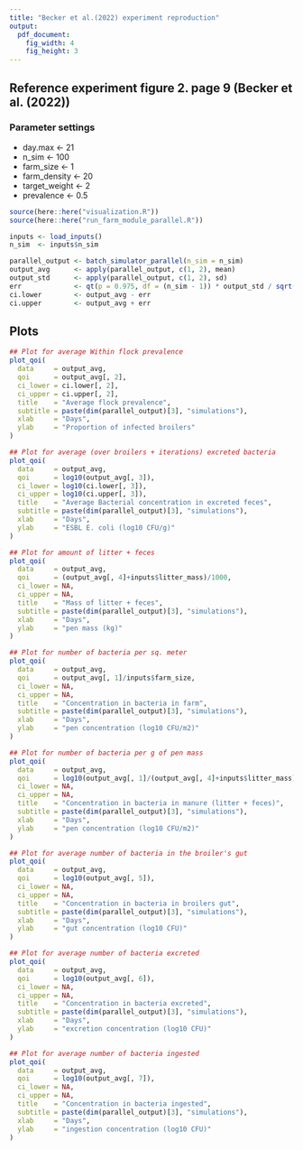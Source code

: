 ---
title: "Becker et al.(2022) experiment reproduction"
output: 
  pdf_document:
    fig_width: 4
    fig_height: 3
---

## Reference experiment figure 2. page 9 (Becker et al. (2022))

### Parameter settings

- day.max       <- 21
- n_sim         <- 100
- farm_size     <- 1
- farm_density  <- 20
- target_weight <- 2
- prevalence    <- 0.5 

```{r setup, include=FALSE}
source(here::here("visualization.R"))
source(here::here("run_farm_module_parallel.R"))

inputs <- load_inputs()
n_sim  <- inputs$n_sim

parallel_output <- batch_simulator_parallel(n_sim = n_sim)
output_avg      <- apply(parallel_output, c(1, 2), mean)
output_std      <- apply(parallel_output, c(1, 2), sd)
err             <- qt(p = 0.975, df = (n_sim - 1)) * output_std / sqrt(n_sim)
ci.lower        <- output_avg - err
ci.upper        <- output_avg + err
```

## Plots

```{r}
## Plot for average Within flock prevalence
plot_qoi(
  data     = output_avg,
  qoi      = output_avg[, 2],
  ci_lower = ci.lower[, 2],
  ci_upper = ci.upper[, 2],
  title    = "Average flock prevalence",
  subtitle = paste(dim(parallel_output)[3], "simulations"),
  xlab     = "Days",
  ylab     = "Proportion of infected broilers"
)

## Plot for average (over broilers + iterations) excreted bacteria 
plot_qoi(
  data     = output_avg,
  qoi      = log10(output_avg[, 3]),
  ci_lower = log10(ci.lower[, 3]),
  ci_upper = log10(ci.upper[, 3]),
  title    = "Average Bacterial concentration in excreted feces",
  subtitle = paste(dim(parallel_output)[3], "simulations"),
  xlab     = "Days",
  ylab     = "ESBL E. coli (log10 CFU/g)"
)

## Plot for amount of litter + feces  
plot_qoi(
  data     = output_avg,
  qoi      = (output_avg[, 4]+inputs$litter_mass)/1000,
  ci_lower = NA,
  ci_upper = NA,
  title    = "Mass of litter + feces",
  subtitle = paste(dim(parallel_output)[3], "simulations"),
  xlab     = "Days",
  ylab     = "pen mass (kg)"
)

## Plot for number of bacteria per sq. meter  
plot_qoi(
  data     = output_avg,
  qoi      = output_avg[, 1]/inputs$farm_size,
  ci_lower = NA,
  ci_upper = NA,
  title    = "Concentration in bacteria in farm",
  subtitle = paste(dim(parallel_output)[3], "simulations"),
  xlab     = "Days",
  ylab     = "pen concentration (log10 CFU/m2)"
)

## Plot for number of bacteria per g of pen mass  
plot_qoi(
  data     = output_avg,
  qoi      = log10(output_avg[, 1]/(output_avg[, 4]+inputs$litter_mass)),
  ci_lower = NA,
  ci_upper = NA,
  title    = "Concentration in bacteria in manure (litter + feces)",
  subtitle = paste(dim(parallel_output)[3], "simulations"),
  xlab     = "Days",
  ylab     = "pen concentration (log10 CFU/m2)"
)

## Plot for average number of bacteria in the broiler's gut
plot_qoi(
  data     = output_avg,
  qoi      = log10(output_avg[, 5]),
  ci_lower = NA,
  ci_upper = NA,
  title    = "Concentration in bacteria in broilers gut",
  subtitle = paste(dim(parallel_output)[3], "simulations"),
  xlab     = "Days",
  ylab     = "gut concentration (log10 CFU)"
)

## Plot for average number of bacteria excreted
plot_qoi(
  data     = output_avg,
  qoi      = log10(output_avg[, 6]),
  ci_lower = NA,
  ci_upper = NA,
  title    = "Concentration in bacteria excreted",
  subtitle = paste(dim(parallel_output)[3], "simulations"),
  xlab     = "Days",
  ylab     = "excretion concentration (log10 CFU)"
)

## Plot for average number of bacteria ingested
plot_qoi(
  data     = output_avg,
  qoi      = log10(output_avg[, 7]),
  ci_lower = NA,
  ci_upper = NA,
  title    = "Concentration in bacteria ingested",
  subtitle = paste(dim(parallel_output)[3], "simulations"),
  xlab     = "Days",
  ylab     = "ingestion concentration (log10 CFU)"
)

```
